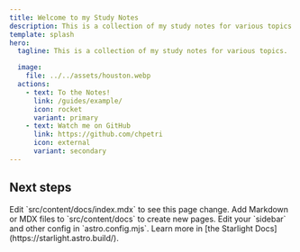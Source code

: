 ```yaml
---
title: Welcome to my Study Notes
description: This is a collection of my study notes for various topics.
template: splash
hero:
  tagline: This is a collection of my study notes for various topics.

  image:
    file: ../../assets/houston.webp
  actions:
    - text: To the Notes!
      link: /guides/example/
      icon: rocket
      variant: primary
    - text: Watch me on GitHub
      link: https://github.com/chpetri
      icon: external
	  variant: secondary
---
```



## Next steps

<CardGrid stagger>
  <Card title="Update content" icon="pencil">
    Edit `src/content/docs/index.mdx` to see this page change.
  </Card>
  <Card title="Add new content" icon="add-document">
    Add Markdown or MDX files to `src/content/docs` to create new pages.
  </Card>
  <Card title="Configure your site" icon="setting">
    Edit your `sidebar` and other config in `astro.config.mjs`.
  </Card>
  <Card title="Read the docs" icon="open-book" link="/docs" variant="primary">
    Learn more in [the Starlight Docs](https://starlight.astro.build/).
  </Card>
</CardGrid>
